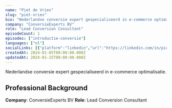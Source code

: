 ```yaml
---
name: "Piet de Vries"
slug: "piet-vries"
bio: "Nederlandse conversie expert gespecialiseerd in e-commerce optimalisatie."
company: "ConversieExperts BV"
role: "Lead Conversion Consultant"
episodeCount: 1
episodes: ["introductie-conversie"]
languages: ["nl"]
socialLinks: [{"platform":"linkedin","url":"https://linkedin.com/in/pietdevries"}]
createdAt: 2024-01-05T00:00:00.000Z
updatedAt: 2024-01-15T00:00:00.000Z
---
```


Nederlandse conversie expert gespecialiseerd in e-commerce optimalisatie.

## Professional Background

**Company**: ConversieExperts BV
**Role**: Lead Conversion Consultant
